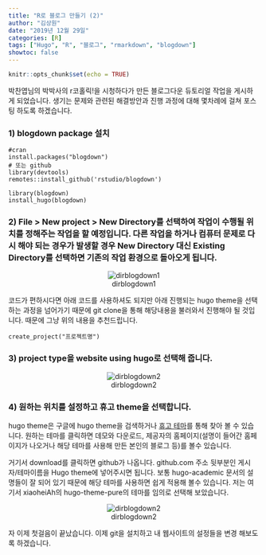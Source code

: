 ```yaml
---
title: "R로 블로그 만들기 (2)"
author: "김상원"
date: "2019년 12월 29일"
categories: [R]
tags: ["Hugo", "R", "블로그", "rmarkdown", "blogdown"]
showtoc: false
---
```


```r
knitr::opts_chunk$set(echo = TRUE)
```

박찬엽님의 박박사의 r코홀릭!을 시청하다가 만든 블로그다운 듀토리얼 작업을 게시하게 되었습니다. 생기는 문제와 관련된 해결방안과 진행 과정에 대해 몇차례에 걸쳐 포스팅 하도록 하겠습니다.

### 1) blogdown package 설치
```
#cran
install.packages("blogdown")
# 또는 github
library(devtools)
remotes::install_github('rstudio/blogdown')

library(blogdown)
install_hugo(blogdown)
```


### 2) File > New project > New Directory를 선택하여 작업이 수행될 위치를 정해주는 작업을 할 예정입니다. 다른 작업을 하거나 컴퓨터 문제로 다시 해야 되는 경우가 발생할 경우 New Directory 대신 Existing Directory를 선택하면 기존의 작업 환경으로 돌아오게 됩니다.
<center>
![dirblogdown1](/post/blogdownr/dirblogdown1.png)
</center>
코드가 편하시다면 아래 코드를 사용하셔도 되지만 아래 진행되는 hugo theme을 선택하는 과정을 넘어가기 때문에 git clone을 통해 해당내용을 불러와서 진행해야 될 것입니다. 때문에 그냥 위의 내용을 추천드립니다.
```
create_project("프로젝트명")
```

### 3) project type을 website using hugo로 선택해 줍니다.
<center>
![dirblogdown2](/post/blogdownr/dirblogdown2.png)
</center>

### 4) 원하는 위치를 설정하고 휴고 theme을 선택합니다.
hugo theme은 구글에 hugo theme을 검색하거나 [휴고 테마](https://themes.gohugo.io/)를 통해 찾아 볼 수 있습니다. 원하는 테마를 클릭하면 데모와 다운로드, 제공자의 홈페이지(설명이 들어간 홈페이지가 나오거나 해당 테마를 사용해 만든 본인의 블로그 등)를 볼수 있습니다. 

거기서 download를 클릭하면 github가 나옵니다. github.com 주소 뒷부분인 게시자/테마이름을 Hugo theme에 넣어주시면 됩니다. 보통 hugo-academic 문서의 설명들이 잘 되어 있기 때문에 해당 테마를 사용하면 쉽게 적용해 볼수 있습니다. 저는 여기서 xiaoheiAh의 hugo-theme-pure의 테마를 임의로 선택해 보았습니다. 

<center>
![dirblogdown2](/post/blogdownr/setname.png)
</center>

자 이제 첫걸음이 끝났습니다. 이제 git을 설치하고 내 웹사이트의 설정들을 변경 해보도록 하겠습니다.
